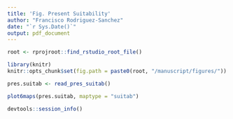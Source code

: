 ```yaml
---
title: 'Fig. Present Suitability'
author: "Francisco Rodriguez-Sanchez"
date: "`r Sys.Date()`"
output: pdf_document
---
```


```r
root <- rprojroot::find_rstudio_root_file()

library(knitr)
knitr::opts_chunk$set(fig.path = paste0(root, "/manuscript/figures/"))
```


```r
pres.suitab <- read_pres_suitab()
```


```r
plot6maps(pres.suitab, maptype = "suitab")
```


```r
devtools::session_info()
```




